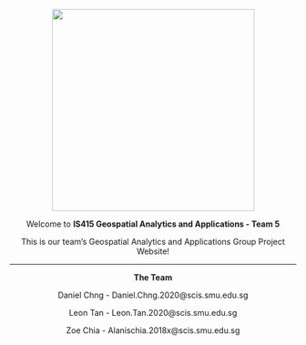 ```{=html}
<style>
p {
  text-align: center;
}
</style>
```
![](images/logo.png){fig-align="center" width="355"}

Welcome to **IS415 Geospatial Analytics and Applications - Team 5**

This is our team's Geospatial Analytics and Applications Group Project Website!

------------------------------------------------------------------------

**The Team**

Daniel Chng - Daniel.Chng.2020\@scis.smu.edu.sg

Leon Tan - Leon.Tan.2020\@scis.smu.edu.sg

Zoe Chia - Alanischia.2018x\@scis.smu.edu.sg
